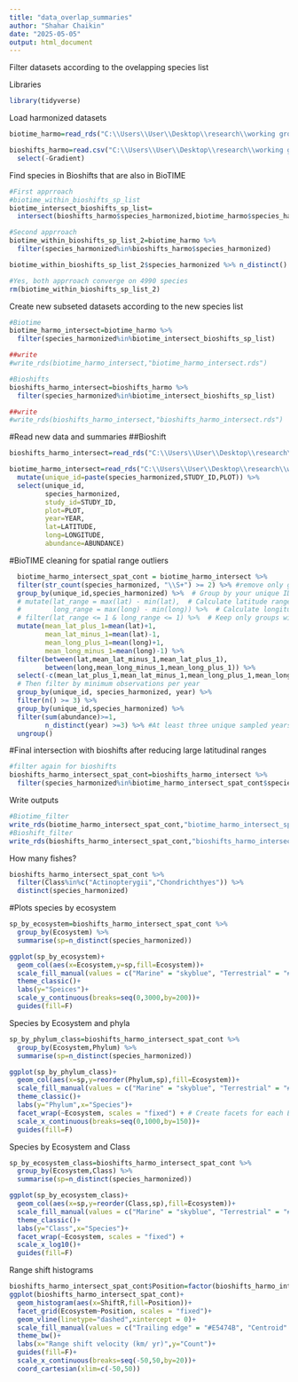 ```yaml
---
title: "data_overlap_summaries"
author: "Shahar Chaikin"
date: "2025-05-05"
output: html_document
---
```


Filter datasets according to the ovelapping species list

Libraries
```r
library(tidyverse)
```

Load harmonized datasets
```r
biotime_harmo=read_rds("C:\\Users\\User\\Desktop\\research\\working groups\\iDiv_2024_25_sRED\\R\\sRED_demog_range_shifts\\stage_1_species_harmo\\biotime_harmo.rds")

bioshifts_harmo=read.csv("C:\\Users\\User\\Desktop\\research\\working groups\\iDiv_2024_25_sRED\\R\\sRED_demog_range_shifts\\stage_1_species_harmo\\bioshifts_harmo.csv") %>% 
  select(-Gradient)
```

Find species in Bioshifts that are also in BioTIME
```r
#First apprroach
#biotime_within_bioshifts_sp_list
biotime_intersect_bioshifts_sp_list=
  intersect(bioshifts_harmo$species_harmonized,biotime_harmo$species_harmonized)

#Second apprroach
biotime_within_bioshifts_sp_list_2=biotime_harmo %>% 
  filter(species_harmonized%in%bioshifts_harmo$species_harmonized)

biotime_within_bioshifts_sp_list_2$species_harmonized %>% n_distinct()

#Yes, both apprroach converge on 4990 species
rm(biotime_within_bioshifts_sp_list_2)
```

Create new subseted datasets according to the new species list
```r
#Biotime
biotime_harmo_intersect=biotime_harmo %>% 
  filter(species_harmonized%in%biotime_intersect_bioshifts_sp_list)

##write
#write_rds(biotime_harmo_intersect,"biotime_harmo_intersect.rds")

#Bioshifts
bioshifts_harmo_intersect=bioshifts_harmo %>% 
  filter(species_harmonized%in%biotime_intersect_bioshifts_sp_list)

##write
#write_rds(bioshifts_harmo_intersect,"bioshifts_harmo_intersect.rds")
```

#Read new data and summaries
##Bioshift
```r
bioshifts_harmo_intersect=read_rds("C:\\Users\\User\\Desktop\\research\\working groups\\iDiv_2024_25_sRED\\R\\sRED_demog_range_shifts\\stage_2_intersect_data/bioshifts_harmo_intersect.rds")

biotime_harmo_intersect=read_rds("C:\\Users\\User\\Desktop\\research\\working groups\\iDiv_2024_25_sRED\\R\\sRED_demog_range_shifts\\stage_2_intersect_data/biotime_harmo_intersect.rds") %>% #create unique pop and keep esential columns
  mutate(unique_id=paste(species_harmonized,STUDY_ID,PLOT)) %>% 
  select(unique_id,
         species_harmonized,
         study_id=STUDY_ID,
         plot=PLOT,
         year=YEAR,
         lat=LATITUDE,
         long=LONGITUDE,
         abundance=ABUNDANCE)
```

#BioTIME cleaning for spatial range outliers
```r
  biotime_harmo_intersect_spat_cont = biotime_harmo_intersect %>%
  filter(str_count(species_harmonized, "\\S+") >= 2) %>% #remove only genus species
  group_by(unique_id,species_harmonized) %>%  # Group by your unique ID
  # mutate(lat_range = max(lat) - min(lat),  # Calculate latitude range
  #        long_range = max(long) - min(long)) %>%  # Calculate longitude range
  # filter(lat_range <= 1 & long_range <= 1) %>%  # Keep only groups with ranges ≤1°
  mutate(mean_lat_plus_1=mean(lat)+1,
         mean_lat_minus_1=mean(lat)-1,
         mean_long_plus_1=mean(long)+1,
         mean_long_minus_1=mean(long)-1) %>% 
  filter(between(lat,mean_lat_minus_1,mean_lat_plus_1),
         between(long,mean_long_minus_1,mean_long_plus_1)) %>% 
  select(-c(mean_lat_plus_1,mean_lat_minus_1,mean_long_plus_1,mean_long_minus_1)) %>% 
  # Then filter by minimum observations per year
  group_by(unique_id, species_harmonized, year) %>%
  filter(n() >= 3) %>% 
  group_by(unique_id,species_harmonized) %>% 
  filter(sum(abundance)>=1,
         n_distinct(year) >=3) %>% #At least three unique sampled years
  ungroup()
```

#Final intersection with bioshifts
after reducing large latitudinal ranges
```r
#filter again for bioshifts
bioshifts_harmo_intersect_spat_cont=bioshifts_harmo_intersect %>% 
  filter(species_harmonized%in%biotime_harmo_intersect_spat_cont$species_harmonized)
```

Write outputs
```r
#Biotime_filter
write_rds(biotime_harmo_intersect_spat_cont,"biotime_harmo_intersect_spat_cont.rds")
#Bioshift_filter
write_rds(bioshifts_harmo_intersect_spat_cont,"bioshifts_harmo_intersect_spat_cont.rds")
```

How many fishes?
```r
bioshifts_harmo_intersect_spat_cont %>% 
  filter(Class%in%c("Actinopterygii","Chondrichthyes")) %>% 
  distinct(species_harmonized)
```

#Plots
species by ecosystem
```r
sp_by_ecosystem=bioshifts_harmo_intersect_spat_cont %>% 
  group_by(Ecosystem) %>% 
  summarise(sp=n_distinct(species_harmonized))

ggplot(sp_by_ecosystem)+
  geom_col(aes(x=Ecosystem,y=sp,fill=Ecosystem))+
  scale_fill_manual(values = c("Marine" = "skyblue", "Terrestrial" = "#6FB74E"))+
  theme_classic()+
  labs(y="Speices")+
  scale_y_continuous(breaks=seq(0,3000,by=200))+
  guides(fill=F)
```

Species by Ecosystem and phyla
```r
sp_by_phylum_class=bioshifts_harmo_intersect_spat_cont %>% 
  group_by(Ecosystem,Phylum) %>% 
  summarise(sp=n_distinct(species_harmonized))

ggplot(sp_by_phylum_class)+
  geom_col(aes(x=sp,y=reorder(Phylum,sp),fill=Ecosystem))+
  scale_fill_manual(values = c("Marine" = "skyblue", "Terrestrial" = "#6FB74E"))+
  theme_classic()+
  labs(y="Phylum",x="Species")+
  facet_wrap(~Ecosystem, scales = "fixed") + # Create facets for each Ecosystem
  scale_x_continuous(breaks=seq(0,1000,by=150))+
  guides(fill=F)
```

Species by Ecosystem and Class
```r
sp_by_ecosystem_class=bioshifts_harmo_intersect_spat_cont %>% 
  group_by(Ecosystem,Class) %>% 
  summarise(sp=n_distinct(species_harmonized))

ggplot(sp_by_ecosystem_class)+
  geom_col(aes(x=sp,y=reorder(Class,sp),fill=Ecosystem))+
  scale_fill_manual(values = c("Marine" = "skyblue", "Terrestrial" = "#6FB74E"))+
  theme_classic()+
  labs(y="Class",x="Species")+
  facet_wrap(~Ecosystem, scales = "fixed") +
  scale_x_log10()+
  guides(fill=F)
```

Range shift histograms
```r
bioshifts_harmo_intersect_spat_cont$Position=factor(bioshifts_harmo_intersect_spat_cont$Position,levels = c("Trailing edge","Centroid","Leading edge"))
ggplot(bioshifts_harmo_intersect_spat_cont)+
  geom_histogram(aes(x=ShiftR,fill=Position))+
  facet_grid(Ecosystem~Position, scales = "fixed")+
  geom_vline(linetype="dashed",xintercept = 0)+
  scale_fill_manual(values = c("Trailing edge" = "#E5474B", "Centroid" = "black","Leading edge"="#92BAE3"))+
  theme_bw()+
  labs(x="Range shift velocity (km/ yr)",y="Count")+
  guides(fill=F)+
  scale_x_continuous(breaks=seq(-50,50,by=20))+
  coord_cartesian(xlim=c(-50,50))
```